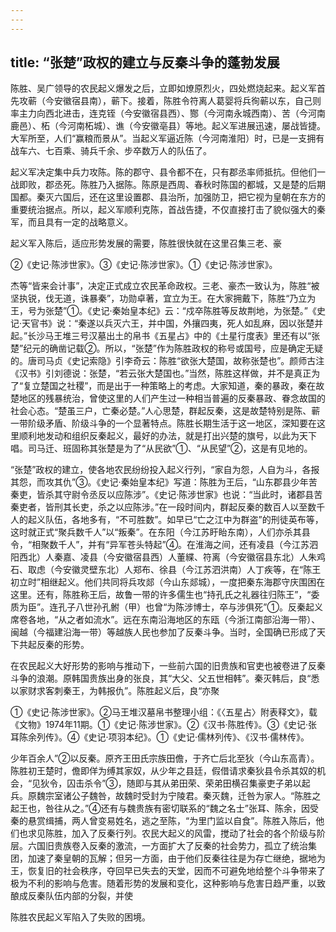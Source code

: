 ```yaml
---
---
---
```

title: “张楚”政权的建立与反秦斗争的蓬勃发展
---



陈胜、吴广领导的农民起义爆发之后，立即如燎原烈火，四处燃烧起来。起义军首先攻蕲（今安徽宿县南），蕲下。接着，陈胜令符离人葛婴将兵徇蕲以东，自己则率主力向西北进击，连克铚（今安徽宿县西）、酂（今河南永城西南）、苦（今河南鹿邑）、柘（今河南柘城）、谯（今安徽亳县）等地。起义军进展迅速，屡战皆捷。大军所至，人们“赢粮而景从”。当起义军逼近陈（今河南淮阳）时，已是一支拥有战车六、七百乘、骑兵千余、步卒数万人的队伍了。

起义军决定集中兵力攻陈。陈的郡守、县令都不在，只有郡丞率师抵抗。但他们一战即败，郡丞死。陈胜乃入据陈。陈原是西周、春秋时陈国的都城，又是楚的后期国都。秦灭六国后，还在这里设置郡、县治所，加强防卫，把它视为皇朝在东方的重要统治据点。所以，起义军顺利克陈，首战告捷，不仅直接打击了貌似强大的秦军，而且具有一定的战略意义。

起义军入陈后，适应形势发展的需要，陈胜很快就在这里召集三老、豪

②《史记·陈涉世家》。③《史记·陈涉世家》。①《史记·陈涉世家》。

杰等“皆来会计事”，决定正式成立农民革命政权。三老、豪杰一致认为，陈胜“被坚执锐，伐无道，诛暴秦”，功勋卓著，宜立为王。在大家拥戴下，陈胜“乃立为王，号为张楚”①。《史记·秦始皇本纪》云：“戍卒陈胜等反故荆地，为张楚。”《史记·天官书》说：“秦遂以兵灭六王，并中国，外攘四夷，死人如乱麻，因以张楚并起。”长沙马王堆三号汉墓出土的帛书《五星占》中的《土星行度表》里还有以“张楚”纪元的确凿记载②。所以，“张楚”作为陈胜政权的称号或国号，应是确定无疑的。唐司马贞《史记索隐》引李奇云：陈胜“欲张大楚国，故称张楚也”。颜师古注《汉书》引刘德说：张楚，“若云张大楚国也。”当然，陈胜这样做，并不是真正为了“复立楚国之社稷”，而是出于一种策略上的考虑。大家知道，秦的暴政，秦在故楚地区的残暴统治，曾使这里的人们产生过一种相当普遍的反秦暴政、眷念故国的社会心态。“楚虽三户，亡秦必楚。”人心思楚，群起反秦，这是故楚特别是陈、蕲一带阶级矛盾、阶级斗争的一个显著特点。陈胜长期生活于这一地区，深知要在这里顺利地发动和组织反秦起义，最好的办法，就是打出兴楚的旗号，以此为天下唱。司马迁、班固称其张楚是为了“从民欲”①、“从民望”②，这是有见地的。

“张楚”政权的建立，使各地农民纷纷投入起义行列，“家自为怨，人自为斗，各报其怨，而攻其仇”③。《史记·秦始皇本纪》写道：陈胜为王后，“山东郡县少年苦秦吏，皆杀其守尉令丞反以应陈涉”。《史记·陈涉世家》也说：“当此时，诸郡县苦秦吏者，皆刑其长吏，杀之以应陈涉。”在一段时间内，群起反秦的数百人以至数千人的起义队伍，各地多有，“不可胜数”。如早已“亡之江中为群盗”的刑徒英布等，这时就正式“聚兵数千人”以“叛秦”。在东阳（今江苏盱眙东南），人们亦杀其县令，“相聚数千人”，并有“异军苍头特起”④。在淮海之间，还有凌县（今江苏泗阳西北）人秦嘉、凌县（今安徽宿县西）人董緤、符离（今安徽宿县东北）人朱鸡石、取虑（今安徽灵壁东北）人郑布、徐县（今江苏泗洪南）人丁疾等，在“陈王初立时”相继起义。他们共同将兵攻郯（今山东郯城），一度把秦东海郡守庆围困在这里。还有，陈胜称王后，故鲁一带的许多儒生也“持孔氏之礼器往归陈王”，“委质为臣”。连孔子八世孙孔鲋（甲）也曾“为陈涉博士，卒与涉俱死”①。反秦起义席卷各地，“从之者如流水”。远在东南沿海地区的东瓯（今浙江南部沿海一带）、闽越（今福建沿海一带）等越族人民也参加了反秦斗争。当时，全国确已形成了天下共起反秦的形势。

在农民起义大好形势的影响与推动下，一些前六国的旧贵族和官吏也被卷进了反秦斗争的浪潮。原韩国贵族出身的张良，其“大父、父五世相韩”。秦灭韩后，良“悉以家财求客刺秦王，为韩报仇”。陈胜起义后，良“亦聚

①《史记·陈涉世家》。②马王堆汉墓帛书整理小组：《〈五星占〉附表释文》，载《文物》1974年11期。①《史记·陈涉世家》。②《汉书·陈胜传》。③《史记·张耳陈余列传》。④《史记·项羽本纪》。①《史记·儒林列传》、《汉书·儒林传》。

少年百余人”②以反秦。原齐王田氏宗族田儋，于齐亡后北至狄（今山东高青）。陈胜初王楚时，儋即佯为缚其家奴，从少年之县廷，假借请求秦狄县令杀其奴的机会，“见狄令，囚击杀令”③，随即与其从弟田荣、荣弟田横召集豪吏子弟以起兵。原魏宗室诸公子魏咎，故魏时受封为宁陵君。秦灭魏，迁咎为家人。“陈胜之起王也，咎往从之。”④还有与魏贵族有密切联系的“魏之名士”张耳、陈余，因受秦的悬赏缉捕，两人曾变易姓名，逃之至陈，“为里门监以自食”。陈胜入陈后，他们也求见陈胜，加入了反秦行列。农民大起义的风雷，搅动了社会的各个阶级与阶层。六国旧贵族卷入反秦的激流，一方面扩大了反秦的社会势力，孤立了统治集团，加速了秦皇朝的瓦解；但另一方面，由于他们反秦往往是为存亡继绝，据地为王，恢复旧的社会秩序，夺回早已失去的天堂，因而不可避免地给整个斗争带来了极为不利的影响与危害。随着形势的发展和变化，这种影响与危害日趋严重，以致酿成反秦队伍内部的分裂，并使

陈胜农民起义军陷入了失败的困境。
